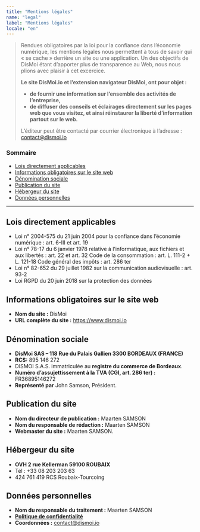 ```yaml
---
title: "Mentions légales"
name: "legal"
label: "Mentions légales"
locale: "en"
---
```

> Rendues obligatoires par la loi pour la confiance dans l’économie numérique, les mentions légales nous permettent à tous de savoir qui « se cache » derrière un site ou une application. Un des objectifs de DisMoi étant d’apporter plus de transparence au Web, nous nous plions avec plaisir à cet excercice.
>
> **Le site DisMoi.io et l’extension navigateur DisMoi, ont pour objet :**
> * **de fournir une information sur l’ensemble des activités de l’entreprise,**
> * **de diffuser des conseils et éclairages directement sur les pages web que vous visitez, et ainsi réinstaurer la liberté d’information partout sur le web.**
>
> L’éditeur peut être contacté par courrier électronique à l’adresse : [contact@dismoi.io](mailto:contact@dismoi.io)

### Sommaire

* [Lois directement applicables](#lois-directement-applicables)
* [Informations obligatoires sur le site web](#informations-obligatoires-sur-le-site-web)
* [Dénomination sociale](#dénomination-sociale)
* [Publication du site](#publication-du-site)
* [Hébergeur du site](#hébergeur-du-site)
* [Données personnelles](#données-personnelles)

* * *

## Lois directement applicables

* Loi n° 2004-575 du 21 juin 2004 pour la confiance dans l’économie numérique : art. 6-III et art. 19
* Loi n° 78-17 du 6 janvier 1978 relative à l’informatique, aux fichiers et aux libertés : art. 22 et art. 32 Code de la consommation : art. L. 111-2 + L. 121-18 Code général des impôts : art. 286 ter
* Loi n° 82-652 du 29 juillet 1982 sur la communication audiovisuelle : art. 93-2
* Loi RGPD du 20 juin 2018 sur la protection des données

## Informations obligatoires sur le site web

* **Nom du site :** DisMoi
* **URL complète du site :** https://www.dismoi.io

## Dénomination sociale

* **DisMoi SAS – 118 Rue du Palais Gallien 3300 BORDEAUX (FRANCE)**
* **RCS:** 895 146 272
* DISMOI S.A.S. immatriculée au **registre du commerce de Bordeaux**.
* **Numéro d’assujettissement à la TVA (CGI, art. 286 ter) :** FR36895146272
* **Représenté par** John Samson, Président.

## Publication du site

* **Nom du directeur de publication :** Maarten SAMSON
* **Nom du responsable de rédaction :** Maarten SAMSON
* **Webmaster du site :** Maarten SAMSON.

## Hébergeur du site

* **OVH 2 rue Kellerman 59100 ROUBAIX**
* Tél : +33 08 203 203 63
* 424 761 419 RCS Roubaix-Tourcoing

## Données personnelles

* **Nom du responsable du traitement :** Maarten SAMSON
* **[Politique de confidentialité](/LIEN-VERS-POLITIQUE-DE-CONFIDENTIALITE-FR)**
* **Coordonnées :** [contact@dismoi.io](mailto:contact@dismoi.io)
